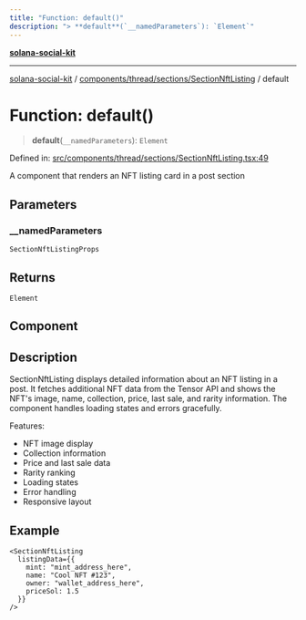 ```yaml
---
title: "Function: default()"
description: "> **default**(`__namedParameters`): `Element`"
---
```


[**solana-social-kit**](../../../../../README.mdx)

***

[solana-social-kit](../../../../../README.mdx) / [components/thread/sections/SectionNftListing](../README.mdx) / default

# Function: default()

> **default**(`__namedParameters`): `Element`

Defined in: [src/components/thread/sections/SectionNftListing.tsx:49](https://github.com/SendArcade/solana-social-starter/blob/03568260ca96ed63f77049843c721de1cb011893/src/components/thread/sections/SectionNftListing.tsx#L49)

A component that renders an NFT listing card in a post section

## Parameters

### \_\_namedParameters

`SectionNftListingProps`

## Returns

`Element`

## Component

## Description

SectionNftListing displays detailed information about an NFT listing in a post.
It fetches additional NFT data from the Tensor API and shows the NFT's image,
name, collection, price, last sale, and rarity information. The component
handles loading states and errors gracefully.

Features:
- NFT image display
- Collection information
- Price and last sale data
- Rarity ranking
- Loading states
- Error handling
- Responsive layout

## Example

```tsx
<SectionNftListing
  listingData={{
    mint: "mint_address_here",
    name: "Cool NFT #123",
    owner: "wallet_address_here",
    priceSol: 1.5
  }}
/>
```
